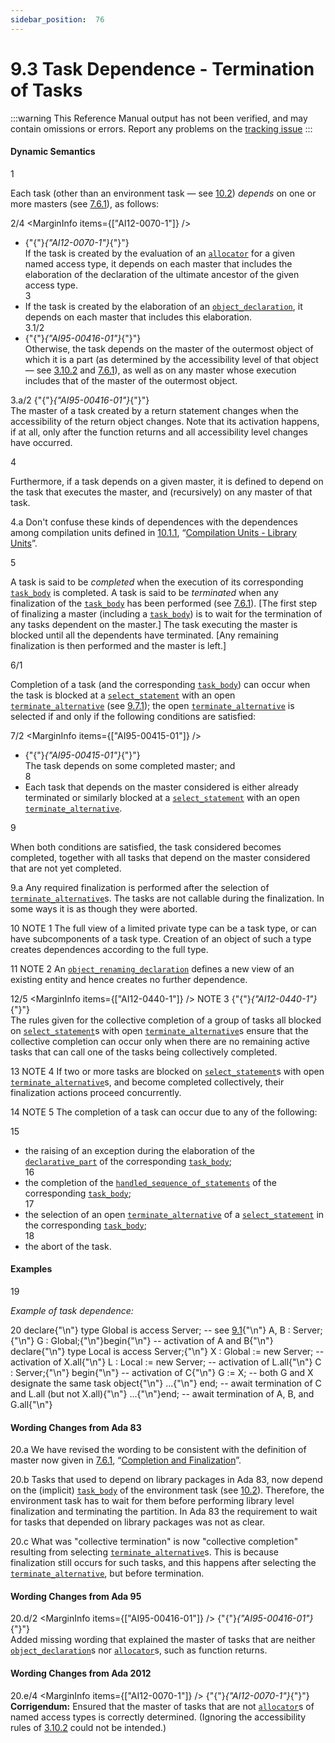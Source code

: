 ```yaml
---
sidebar_position:  76
---
```


# 9.3 Task Dependence - Termination of Tasks

:::warning
This Reference Manual output has not been verified,
and may contain omissions or errors.
Report any problems on the [tracking issue](https://github.com/ada-lang-io/ada-lang-io/issues/20)
:::



#### Dynamic Semantics

<MarginText>1</MarginText>
<p>Each task (other than an environment task &mdash; see <a href="../AA-10/AA-10.2">10.2</a>) <em>depends</em> on one or more masters (see <a href="../AA-7/AA-7.6#Subclause_7.6.1">7.6.1</a>), as follows: <br /></p>

<MarginText>2/4</MarginText>
<MarginInfo items={["AI12-0070-1"]} />
<ul>
<li>{"{"}<em>{"AI12-0070-1"}</em>{"}"} <br />If the task is created by the evaluation of an <code><a href="../AA-4/AA-4.8#S0164">allocator</a></code> for a given named access type, it depends on each master that includes the elaboration of the declaration of the ultimate ancestor of the given access type.<br /></li>
<MarginText>3</MarginText>
<li>If the task is created by the elaboration of an <code><a href="../AA-3/AA-3.3#S0032">object_declaration</a></code>, it depends on each master that includes this elaboration.<br /></li>
<MarginText>3.1/2</MarginText>
<MarginInfo items={["AI95-00416-01"]} />
<li>{"{"}<em>{"AI95-00416-01"}</em>{"}"} <br />Otherwise, the task depends on the master of the outermost object of which it is a part (as determined by the accessibility level of that object &mdash; see <a href="../AA-3/AA-3.10#Subclause_3.10.2">3.10.2</a> and <a href="../AA-7/AA-7.6#Subclause_7.6.1">7.6.1</a>), as well as on any master whose execution includes that of the master of the outermost object. <br /></li>
</ul>
<MarginText>3.a/2</MarginText>
<MarginInfo items={["AI95-00416-01"]} />
<Admonition type="aarm" aarm="ramification" title="Ramification: ">
<strong></strong>{"{"}<em>{"AI95-00416-01"}</em>{"}"} <br />The master of a task created by a return statement changes when the accessibility of the return object changes. Note that its activation happens, if at all, only after the function returns and all accessibility level changes have occurred. <br /></Admonition>

<MarginText>4</MarginText>
<p>Furthermore, if a task depends on a given master, it is defined to depend on the task that executes the master, and (recursively) on any master of that task. <br /></p>

<MarginText>4.a</MarginText>
<Admonition type="aarm" aarm="discussion" title="Discussion: ">
<strong></strong>Don't confuse these kinds of dependences with the dependences among compilation units defined in <a href="../AA-10/AA-10.1#Subclause_10.1.1">10.1.1</a>, &ldquo;<a href="../AA-10/AA-10.1#Subclause_10.1.1">Compilation Units - Library Units</a>&rdquo;. <br /></Admonition>

<MarginText>5</MarginText>
<p>A task is said to be <em>completed</em> when the execution of its corresponding <code><a href="../AA-9/AA-9.1#S0248">task_body</a></code> is completed. A task is said to be <em>terminated</em> when any finalization of the <code><a href="../AA-9/AA-9.1#S0248">task_body</a></code> has been performed (see <a href="../AA-7/AA-7.6#Subclause_7.6.1">7.6.1</a>). [The first step of finalizing a master (including a <code><a href="../AA-9/AA-9.1#S0248">task_body</a></code>) is to wait for the termination of any tasks dependent on the master.] The task executing the master is blocked until all the dependents have terminated. [Any remaining finalization is then performed and the master is left.]<br /></p>

<MarginText>6/1</MarginText>
<p>Completion of a task (and the corresponding <code><a href="../AA-9/AA-9.1#S0248">task_body</a></code>) can occur when the task is blocked at a <code><a href="../AA-9/AA-9.7#S0269">select_statement</a></code> with an open <code><a href="../AA-9/AA-9.7#S0275">terminate_alternative</a></code> (see <a href="../AA-9/AA-9.7#Subclause_9.7.1">9.7.1</a>); the open <code><a href="../AA-9/AA-9.7#S0275">terminate_alternative</a></code> is selected if and only if the following conditions are satisfied: <br /></p>

<MarginText>7/2</MarginText>
<MarginInfo items={["AI95-00415-01"]} />
<ul>
<li>{"{"}<em>{"AI95-00415-01"}</em>{"}"} <br />The task depends on some completed master; and<br /></li>
<MarginText>8</MarginText>
<li>Each task that depends on the master considered is either already terminated or similarly blocked at a <code><a href="../AA-9/AA-9.7#S0269">select_statement</a></code> with an open <code><a href="../AA-9/AA-9.7#S0275">terminate_alternative</a></code>. <br /></li>
</ul>
<MarginText>9</MarginText>
<p>When both conditions are satisfied, the task considered becomes completed, together with all tasks that depend on the master considered that are not yet completed. <br /></p>

<MarginText>9.a</MarginText>
<Admonition type="aarm" aarm="ramification" title="Ramification: ">
<strong></strong>Any required finalization is performed after the selection of <code><a href="../AA-9/AA-9.7#S0275">terminate_alternative</a></code>s. The tasks are not callable during the finalization. In some ways it is as though they were aborted. <br /></Admonition>

<MarginText>10</MarginText>
<Admonition type="aarm" aarm="note" title="Note: ">
NOTE 1   The full view of a limited private type can be a task type, or can have subcomponents of a task type. Creation of an object of such a type creates dependences according to the full type.<br /></Admonition>

<MarginText>11</MarginText>
<Admonition type="aarm" aarm="note" title="Note: ">
NOTE 2   An <code><a href="../AA-8/AA-8.5#S0239">object_renaming_declaration</a></code> defines a new view of an existing entity and hence creates no further dependence.<br /></Admonition>

<MarginText>12/5</MarginText>
<MarginInfo items={["AI12-0440-1"]} />
<Admonition type="aarm" aarm="note" title="Note: ">
NOTE 3   {"{"}<em>{"AI12-0440-1"}</em>{"}"} <br />The rules given for the collective completion of a group of tasks all blocked on <code><a href="../AA-9/AA-9.7#S0269">select_statement</a></code>s with open <code><a href="../AA-9/AA-9.7#S0275">terminate_alternative</a></code>s ensure that the collective completion can occur only when there are no remaining active tasks that can  call one of the tasks being collectively completed.<br /></Admonition>

<MarginText>13</MarginText>
<Admonition type="aarm" aarm="note" title="Note: ">
NOTE 4   If two or more tasks are blocked on <code><a href="../AA-9/AA-9.7#S0269">select_statement</a></code>s with open <code><a href="../AA-9/AA-9.7#S0275">terminate_alternative</a></code>s, and become completed collectively, their finalization actions proceed concurrently.<br /></Admonition>

<MarginText>14</MarginText>
<Admonition type="aarm" aarm="note" title="Note: ">
NOTE 5   The completion of a task can occur due to any of the following: <br /></Admonition>

<MarginText>15</MarginText>
<ul>
<li>the raising of an exception during the elaboration of the <code><a href="../AA-3/AA-3.11#S0086">declarative_part</a></code> of the corresponding <code><a href="../AA-9/AA-9.1#S0248">task_body</a></code>;<br /></li>
<MarginText>16</MarginText>
<li>the completion of the <code><a href="../AA-11/AA-11.2#S0304">handled_sequence_of_statements</a></code> of the corresponding <code><a href="../AA-9/AA-9.1#S0248">task_body</a></code>;<br /></li>
<MarginText>17</MarginText>
<li>the selection of an open <code><a href="../AA-9/AA-9.7#S0275">terminate_alternative</a></code> of a <code><a href="../AA-9/AA-9.7#S0269">select_statement</a></code> in the corresponding <code><a href="../AA-9/AA-9.1#S0248">task_body</a></code>;<br /></li>
<MarginText>18</MarginText>
<li>the abort of the task. <br /></li>
</ul>

#### Examples

<MarginText>19</MarginText>
<p><em>Example of task dependence:</em> <br /></p>

<MarginText>20</MarginText>
<CodeBlock language="ada">
declare{"\n"}   type Global is access Server;        --  see <a href="../AA-9/AA-9.1">9.1</a>{"\n"}   A, B : Server;{"\n"}   G    : Global;{"\n"}begin{"\n"}   --  activation of A and B{"\n"}   declare{"\n"}      type Local is access Server;{"\n"}      X : Global := new Server;  --  activation of X.all{"\n"}      L : Local  := new Server;  --  activation of L.all{"\n"}      C : Server;{"\n"}   begin{"\n"}      --  activation of C{"\n"}      G := X;  --  both G and X designate the same task object{"\n"}      ...{"\n"}   end;  --  await termination of C and L.all (but not X.all){"\n"}   ...{"\n"}end;  --  await termination of A, B, and G.all{"\n"}

</CodeBlock>

#### Wording Changes from Ada 83

<MarginText>20.a</MarginText>
<Admonition type="aarm" aarm="note" title="Note: ">
We have revised the wording to be consistent with the definition of master now given in <a href="../AA-7/AA-7.6#Subclause_7.6.1">7.6.1</a>, &ldquo;<a href="../AA-7/AA-7.6#Subclause_7.6.1">Completion and Finalization</a>&rdquo;.<br /></Admonition>

<MarginText>20.b</MarginText>
<Admonition type="aarm" aarm="note" title="Note: ">
Tasks that used to depend on library packages in Ada 83, now depend on the (implicit) <code><a href="../AA-9/AA-9.1#S0248">task_body</a></code> of the environment task (see <a href="../AA-10/AA-10.2">10.2</a>). Therefore, the environment task has to wait for them before performing library level finalization and terminating the partition. In Ada 83 the requirement to wait for tasks that depended on library packages was not as clear.<br /></Admonition>

<MarginText>20.c</MarginText>
<Admonition type="aarm" aarm="note" title="Note: ">
What was "collective termination" is now "collective completion" resulting from selecting <code><a href="../AA-9/AA-9.7#S0275">terminate_alternative</a></code>s. This is because finalization still occurs for such tasks, and this happens after selecting the <code><a href="../AA-9/AA-9.7#S0275">terminate_alternative</a></code>, but before termination. <br /></Admonition>


#### Wording Changes from Ada 95

<MarginText>20.d/2</MarginText>
<MarginInfo items={["AI95-00416-01"]} />
<Admonition type="aarm" aarm="note" title="Note: ">
{"{"}<em>{"AI95-00416-01"}</em>{"}"} <br />Added missing wording that explained the master of tasks that are neither <code><a href="../AA-3/AA-3.3#S0032">object_declaration</a></code>s nor <code><a href="../AA-4/AA-4.8#S0164">allocator</a></code>s, such as function returns. <br /></Admonition>


#### Wording Changes from Ada 2012

<MarginText>20.e/4</MarginText>
<MarginInfo items={["AI12-0070-1"]} />
<Admonition type="aarm" aarm="note" title="Note: ">
{"{"}<em>{"AI12-0070-1"}</em>{"}"} <strong><br />Corrigendum:</strong> Ensured that the master of tasks that are not <code><a href="../AA-4/AA-4.8#S0164">allocator</a></code>s of named access types is correctly determined. (Ignoring the accessibility rules of <a href="../AA-3/AA-3.10#Subclause_3.10.2">3.10.2</a> could not be intended.) <br /></Admonition>

